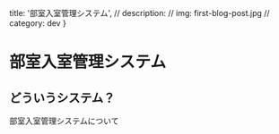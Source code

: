   title: '部室入室管理システム',
  // description:
  // img: first-blog-post.jpg
  // category: dev
}

# 部室入室管理システム

## どういうシステム？

部室入室管理システムについて
